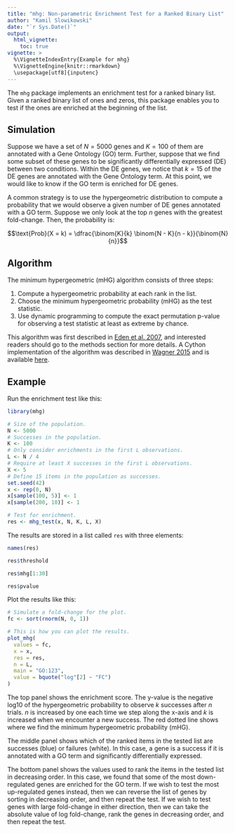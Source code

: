 ```yaml
---
title: "mhg: Non-parametric Enrichment Test for a Ranked Binary List"
author: "Kamil Slowikowski"
date: "`r Sys.Date()`"
output:
  html_vignette:
    toc: true
vignette: >
  %\VignetteIndexEntry{Example for mhg}
  %\VignetteEngine{knitr::rmarkdown}
  \usepackage[utf8]{inputenc}
---
```


The `mhg` package implements an enrichment test for a ranked binary list. Given
a ranked binary list of ones and zeros, this package enables you to test if the
ones are enriched at the beginning of the list.

## Simulation

Suppose we have a set of $N = 5000$ genes and $K = 100$ of them are annotated
with a Gene Ontology (GO) term. Further, suppose that we find some subset of
these genes to be significantly differentially expressed (DE) between two
conditions. Within the DE genes, we notice that $k = 15$ of the DE genes are
annotated with the Gene Ontology term. At this point, we would like to know if
the GO term is enriched for DE genes.

A common strategy is to use the hypergeometric distribution to compute
a probability that we would observe a given number of DE genes annotated with
a GO term. Suppose we only look at the top $n$ genes with the greatest
fold-change. Then, the probability is:

$$\text{Prob}(X = k) = \dfrac{\binom{K}{k} \binom{N - K}{n - k}}{\binom{N}{n}}$$

## Algorithm

The minimum hypergeometric (mHG) algorithm consists of three steps:

1. Compute a hypergeometric probability at each rank in the list.
2. Choose the minimum hypergeometric probability (mHG) as the test statistic.
3. Use dynamic programming to compute the exact permutation p-value for
   observing a test statistic at least as extreme by chance.

This algorithm was first described in [Eden et al. 2007][1], and interested
readers should go to the methods section for more details. A Cython
implementation of the algorithm was described in [Wagner 2015][2] and is
available [here][3].

[1]: http://dx.doi.org/10.1371/journal.pcbi.0030039
[2]: http://dx.doi.org/10.1101/018705
[3]: https://github.com/flo-compbio/xlmhg

## Example

Run the enrichment test like this:

```r
library(mhg)

# Size of the population.
N <- 5000
# Successes in the population.
K <- 100
# Only consider enrichments in the first L observations.
L <- N / 4
# Require at least X successes in the first L observations.
X <- 5
# Define 15 items in the population as successes.
set.seed(42)
x <- rep(0, N)
x[sample(100, 5)] <- 1
x[sample(200, 10)] <- 1

# Test for enrichment.
res <- mhg_test(x, N, K, L, X)
```

The results are stored in a list called `res` with three elements:

```r
names(res)

res$threshold

res$mhg[1:30]

res$pvalue
```

Plot the results like this:

```r
# Simulate a fold-change for the plot.
fc <- sort(rnorm(N, 0, 1))

# This is how you can plot the results.
plot_mhg(
  values = fc,
  x = x,
  res = res,
  n = L,
  main = "GO:123",
  value = bquote("log"[2] ~ "FC")
)
```

The top panel shows the enrichment score. The y-value is the negative log10
of the hypergeometric probability to observe $k$ successes after $n$ trials.
$n$ is increased by one each time we step along the x-axis and $k$ is increased
when we encounter a new success. The red dotted line shows where we find the
minimum hypergeometric probability (mHG).

The middle panel shows which of the ranked items in the tested list are
successes (blue) or failures (white). In this case, a gene is a success if it
is annotated with a GO term and significantly differentially expressed.

The bottom panel shows the values used to rank the items in the tested list in
decreasing order. In this case, we found that some of the most down-regulated
genes are enriched for the GO term. If we wish to test the most up-regulated
genes instead, then we can reverse the list of genes by sorting in decreasing
order, and then repeat the test. If we wish to test genes with large
fold-change in either direction, then we can take the absolute value of log
fold-change, rank the genes in decreasing order, and then repeat the test.
